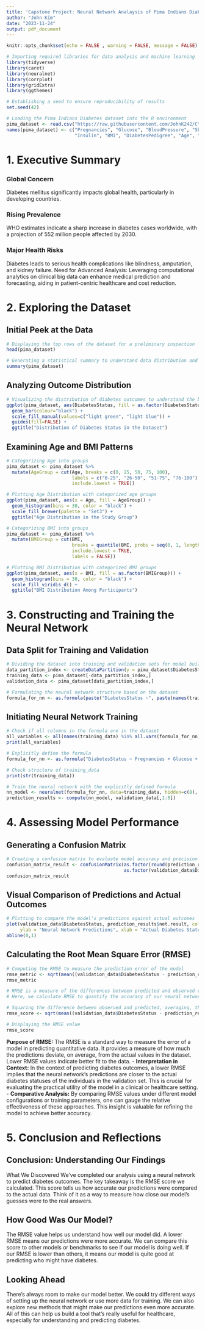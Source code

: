 ```yaml
---
title: 'Capstone Project: Neural Network Analaysis of Pima Indians Diabetes Dataset Using R'
author: "John Kim"
date: "2023-11-24"
output: pdf_document
---
```


```r
knitr::opts_chunk$set(echo = FALSE , warning = FALSE, message = FALSE)
```


```r
# Importing required libraries for data analysis and machine learning
library(tidyverse)
library(caret)
library(neuralnet)
library(corrplot)
library(gridExtra)
library(ggthemes)

# Establishing a seed to ensure reproducibility of results
set.seed(42)

# Loading the Pima Indians Diabetes dataset into the R environment
pima_dataset <- read.csv("https://raw.githubusercontent.com/JohnK242/CYO-pima/master/pima-indians-diabetes.csv", header=TRUE)
names(pima_dataset) <- c("Pregnancies", "Glucose", "BloodPressure", "SkinThickness", 
                         "Insulin", "BMI", "DiabetesPedigree", "Age", "DiabetesStatus")
```


# 1. Executive Summary
### Global Concern 
Diabetes mellitus significantly impacts global health, particularly in developing countries.

### Rising Prevalence 
WHO estimates indicate a sharp increase in diabetes cases worldwide, with a projection of 552 million people affected by 2030.

### Major Health Risks 
Diabetes leads to serious health complications like blindness, amputation, and kidney failure.
Need for Advanced Analysis: Leveraging computational analytics on clinical big data can enhance medical prediction and forecasting, aiding in patient-centric healthcare and cost reduction.


# 2. Exploring the Dataset

## Initial Peek at the Data

```r
# Displaying the top rows of the dataset for a preliminary inspection
head(pima_dataset)

# Generating a statistical summary to understand data distribution and spread
summary(pima_dataset)
```


## Analyzing Outcome Distribution

```r
# Visualizing the distribution of diabetes outcomes to understand the balance of classes
ggplot(pima_dataset, aes(DiabetesStatus, fill = as.factor(DiabetesStatus))) +
  geom_bar(colour="black") + 
  scale_fill_manual(values=c("light green", "light blue")) +
  guides(fill=FALSE) +
  ggtitle("Distribution of Diabetes Status in the Dataset")
```


## Examining Age and BMI Patterns

```r
# Categorizing Age into groups
pima_dataset <- pima_dataset %>%
  mutate(AgeGroup = cut(Age, breaks = c(0, 25, 50, 75, 100), 
                        labels = c("0-25", "26-50", "51-75", "76-100"), 
                        include.lowest = TRUE))

# Plotting Age Distribution with categorized age groups
ggplot(pima_dataset, aes(x = Age, fill = AgeGroup)) + 
  geom_histogram(bins = 30, color = "black") + 
  scale_fill_brewer(palette = "Set3") +
  ggtitle("Age Distribution in the Study Group")
```

```r
# Categorizing BMI into groups
pima_dataset <- pima_dataset %>%
  mutate(BMIGroup = cut(BMI, 
                        breaks = quantile(BMI, probs = seq(0, 1, length.out = 31), na.rm = TRUE), 
                        include.lowest = TRUE, 
                        labels = FALSE))

# Plotting BMI Distribution with categorized BMI groups
ggplot(pima_dataset, aes(x = BMI, fill = as.factor(BMIGroup))) + 
  geom_histogram(bins = 30, color = "black") + 
  scale_fill_viridis_d() +
  ggtitle("BMI Distribution Among Participants")

```




# 3. Constructing and Training the Neural Network

## Data Split for Training and Validation


```r
# Dividing the dataset into training and validation sets for model building
data_partition_index <- createDataPartition(y = pima_dataset$DiabetesStatus, times = 1, p = 0.1, list = FALSE)
training_data <- pima_dataset[-data_partition_index,]
validation_data <- pima_dataset[data_partition_index,]

# Formulating the neural network structure based on the dataset
formula_for_nn <- as.formula(paste("DiabetesStatus ~", paste(names(training_data)[!names(training_data) %in% "DiabetesStatus"], collapse = " + ")))

```



## Initiating Neural Network Training


```r
# Check if all columns in the formula are in the dataset
all_variables <- all(names(training_data) %in% all.vars(formula_for_nn))
print(all_variables)
```


```r
# Explicitly define the formula
formula_for_nn <- as.formula("DiabetesStatus ~ Pregnancies + Glucose + BloodPressure + SkinThickness + Insulin + BMI + DiabetesPedigree + Age")

```


```r
# Check structure of training_data
print(str(training_data))

```

```r
# Train the neural network with the explicitly defined formula
nn_model <- neuralnet(formula_for_nn, data=training_data, hidden=c(8), linear.output=FALSE, threshold = 0.06)
prediction_results <- compute(nn_model, validation_data[,1:8])

```


# 4. Assessing Model Performance

## Generating a Confusion Matrix


```r
# Creating a confusion matrix to evaluate model accuracy and precision
confusion_matrix_result <- confusionMatrix(as.factor(round(prediction_results$net.result)), 
                                           as.factor(validation_data$DiabetesStatus))
confusion_matrix_result
```


## Visual Comparison of Predictions and Actual Outcomes

```r
# Plotting to compare the model's predictions against actual outcomes
plot(validation_data$DiabetesStatus, prediction_results$net.result, col='blue', pch=16, 
     ylab = "Neural Network Predictions", xlab = "Actual Diabetes Status")
abline(0,1)
```


## Calculating the Root Mean Square Error (RMSE)

```r
# Computing the RMSE to measure the prediction error of the model
rmse_metric <- sqrt(mean((validation_data$DiabetesStatus - prediction_results$net.result)^2))
rmse_metric
```


```r
# RMSE is a measure of the differences between predicted and observed values
# Here, we calculate RMSE to quantify the accuracy of our neural network model

# Squaring the difference between observed and predicted, averaging, then taking the square root
rmse_score <- sqrt(mean((validation_data$DiabetesStatus - prediction_results$net.result)^2))

# Displaying the RMSE value
rmse_score
```



**Purpose of RMSE:** The RMSE is a standard way to measure the error of a model in predicting quantitative data. It provides a measure of how much the predictions deviate, on average, from the actual values in the dataset. Lower RMSE values indicate better fit to the data.
- **Interpretation in Context:** In the context of predicting diabetes outcomes, a lower RMSE implies that the neural network's predictions are closer to the actual diabetes statuses of the individuals in the validation set. This is crucial for evaluating the practical utility of the model in a clinical or healthcare setting.
- **Comparative Analysis:** By comparing RMSE values under different model configurations or training parameters, one can gauge the relative effectiveness of these approaches. This insight is valuable for refining the model to achieve better accuracy.


# 5. Conclusion and Reflections

## Conclusion: Understanding Our Findings
What We Discovered We've completed our analysis using a neural network to predict diabetes outcomes. The key takeaway is the RMSE score we calculated. This score tells us how accurate our predictions were compared to the actual data. Think of it as a way to measure how close our model's guesses were to the real answers.

## How Good Was Our Model?
The RMSE value helps us understand how well our model did. A lower RMSE means our predictions were more accurate. We can compare this score to other models or benchmarks to see if our model is doing well. If our RMSE is lower than others, it means our model is quite good at predicting who might have diabetes.

## Looking Ahead
There's always room to make our model better. We could try different ways of setting up the neural network or use more data for training. We can also explore new methods that might make our predictions even more accurate. All of this can help us build a tool that's really useful for healthcare, especially for understanding and predicting diabetes.

